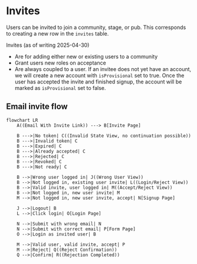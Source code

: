 # Invites

Users can be invited to join a community, stage, or pub. This corresponds to creating a new row in the `invites` table.

Invites (as of writing 2025-04-30)

- Are for adding either new or existing users to a community
- Grant users new roles on acceptance
- Are always coupled to a user. If an invitee does not yet have an account, we will create a new account with `isProvisional` set to true. Once the user has
  accepted the invite and finished signup, the account will be marked as `isProvisional` set to false.

## Email invite flow

```mermaid
flowchart LR
    A((Email With Invite Link)) ---> B[Invite Page]

    B --->|No token| C((Invalid State View, no continuation possible))
    B --->|Invalid token| C
    B --->|Expired| C
    B --->|Already accepted| C
    B --->|Rejected| C
    B --->|Revoked| C
    B --->|Not ready| C

    B -->|Wrong user logged in| J((Wrong User View))
    B -->|Not logged in, existing user invite| L((Login/Reject View))
    B -->|Valid invite, user logged in| M((Accept/Reject View))
    B -->|Not logged in, new user invite| M
    M -->|Not logged in, new user invite, accept| N[Signup Page]

    J -->|Logout| B
    L -->|Click login| O[Login Page]

    N -->|Submit with wrong email| N
    N -->|Submit with correct email| P[Form Page]
    O -->|Login as invited user| B

    M -->|Valid user, valid invite, accept| P
    M -->|Reject| Q((Reject Confirmation))
    Q -->|Confirm| R((Rejection Completed))
```
